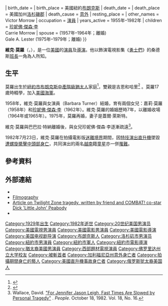 {{Infobox person
| name                  = Vic Morrow
| image                 = Vic Morrow in Blackboard Jungle Trailer.jpg
| caption               = 維克·莫羅的在《{{link-en|黑板叢林|Blackboard Jungle}}》 (1955) 中的首次電影演出        
| birth_name            = Victor Morozoff<ref>{{Cite web|url=http://www.ancestry.com/1940-census/usa/New-York/Victor-Morozoff_dk0gx|title=Victor Morozoff in the 1940 Census {{!}} Ancestry|accessdate=2017-06-11|work=www.ancestry.com|archive-date=2016-12-30|archive-url=https://web.archive.org/web/20161230165041/http://www.ancestry.com/1940-census/usa/New-York/Victor-Morozoff_dk0gx|dead-url=no}}</ref>  
| birth_date            = {{Birth date|mf=yes|1929|02|14}}
| birth_place           = 美國紐約[[布朗克斯|布朗克斯]]
| death_date            = {{Death date and age|mf=yes|1982|07|23|1929|02|14}}
| death_place           = 美國加州[[洛杉磯郡|洛杉磯郡]]{{link-en|Indian Dunes}}
| death_cause           = [[陰陽魔界電影拍攝事故|意外]]
| resting_place         = 
| other_names           = Victor Morrow
| occupation            = [[演員|演員]]
| years_active          = 1955年–1982年
| children              = [[珍妮佛·傑森·李|珍妮佛·傑森·李]]<br>Carrie Morrow
| spouse                = {{link-en|巴巴拉·特納|Barbara Turner (screenwriter)}} (1957年–1964年；離婚)<br /> Gale A. Lester (1975年–1979年；離婚)
}}

'''維克·莫羅'''（{{lang-en|Victor "Vic" Morrow}}，{{bd|1929年|2月14日|1982年|7月23日}}），是一位[[美國|美國]]的[[演員|演員]]及[[導演|導演]]。他以飾演電視影集《[[勇士們_(電視影集)|勇士們]]》的桑德斯[[班長|班長]]一角為人所知。

==生平==
莫羅出生於[[紐約市|紐約市]][[布朗克斯|布朗克斯]][[中產階級|中產階級]][[猶太人|猶太人]]家庭<ref name="About Vic Morrow">{{cite web|url=http://www.jodavidsmeyer.com/combat/personnel/morrow_BIO.html|title=About Vic Morrow|accessdate=2014-03-03|publisher=''Jodavidsmeyer''|archive-date=2012-09-11|archive-url=https://www.webcitation.org/6AaSEiqoF?url=http://www.jodavidsmeyer.com/combat/personnel/morrow_BIO.html|dead-url=no}}</ref>，雙親是吉恩和哈里<ref name="ref1">{{cite book |last=Donnelley |first=Paul |title=Fade to Black: A Book of Movie Obituaries |url=https://archive.org/details/fadetoblackbooko0000donn_b4o0 |publisher=''Omnibus'' |year=2003 |page=[https://archive.org/details/fadetoblackbooko0000donn_b4o0/page/504 504] |isbn=0-7119-9512-5}}</ref> 。莫羅17歲時輟學，加入[[美國海軍|美國海軍]]。

1958年，維克·莫羅與女演員{{link-en|巴巴拉·特納|Barbara Turner (screenwriter)}}（Barbara Turner）結婚，育有兩個女兒：嘉莉·莫羅（1958年）和[[珍妮佛·傑森·李|珍妮佛·傑森·李]]（1962年）。維克·莫羅的婚姻歷時7年，以離婚收場（1964年或1965年）。1975年，莫羅再婚，妻子是蓋爾·萊斯特。

維克·莫羅與巴巴拉·特納離婚後，與女兒珍妮佛·傑森·李逐漸疏遠<ref>Wallace, David. [http://www.people.com/people/archive/article/0,,20083345,00.html "For Jennifer Jason Leigh, Fast Times Are Slowed by Personal Tragedy"] {{Wayback|url=http://www.people.com/people/archive/article/0,,20083345,00.html |date=20150402155737 }}. ''People''. October 18, 1982. Vol. 18, No. 16.</ref>。

1982年7月23日，維克·莫羅在拍攝電影版[[迷離境界|迷離境界]]期間，因[[特技飞行|特技演出]][[直升機|直升機]]墜毀[[陰陽魔界電影拍攝事故|遭螺旋槳擊中頭部身亡]]，共同演出的兩名[[越南|越南]]籍[[童星|童星]]亦一併[[罹難|罹難]]。

==參考資料==
{{Reflist|2}}

==外部連結==
* {{IMDb name|607558}}
* [http://www.jodavidsmeyer.com/combat/personnel/MORROW_credits.html Filmography] {{Wayback|url=http://www.jodavidsmeyer.com/combat/personnel/MORROW_credits.html |date=20160304000058 }}
* [http://www.jodavidsmeyer.com/combat/personnel/Peabodys_Place-4.html Article on Twilight Zone tragedy, written by friend and COMBAT! co-star Dick 'Little John' Peabody] {{Wayback|url=http://www.jodavidsmeyer.com/combat/personnel/Peabodys_Place-4.html |date=20160215205601 }}
* {{Find a Grave|1902}}

{{Authority control}}
{{DEFAULTSORT:Morrow, Vic}}
[[Category:1929年出生|Category:1929年出生]]
[[Category:1982年逝世|Category:1982年逝世]]
[[Category:20世纪美国男演员|Category:20世纪美国男演员]]
[[Category:美國電視男演員|Category:美國電視男演員]]
[[Category:美國電影男演員|Category:美國電影男演員]]
[[Category:美國電影導演|Category:美國電影導演]]
[[Category:美国电视剧导演|Category:美国电视剧导演]]
[[Category:布朗克斯人|Category:布朗克斯人]]
[[Category:洛杉矶市男演员|Category:洛杉矶市男演员]]
[[Category:紐約市男演員|Category:紐約市男演員]]
[[Category:紐約市軍人|Category:紐約市軍人]]
[[Category:紐約市電影導演|Category:紐約市電影導演]]
[[Category:猶太裔美國男演員|Category:猶太裔美國男演員]]
[[Category:西部題材電視演員|Category:西部題材電視演員]]
[[Category:佛罗里达州立大学校友|Category:佛罗里达州立大学校友]]
[[Category:被斬首者|Category:被斬首者]]
[[Category:加利福尼亞州意外身亡者|Category:加利福尼亞州意外身亡者]]
[[Category:拍攝期間身亡的藝人|Category:拍攝期間身亡的藝人]]
[[Category:美國直升機事故身亡者|Category:美國直升機事故身亡者]]
[[Category:俄罗斯犹太裔美国人|Category:俄罗斯犹太裔美国人]]